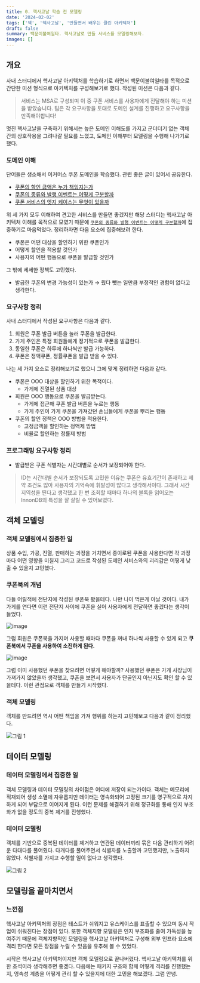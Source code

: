 ```yaml
---
title: 0. 헥사고날 학습 전 모델링
date: '2024-02-02'
tags: ['책', '헥사고날', '만들면서 배우는 클린 아키텍처']
draft: false
summary: 백문이불여일타. 헥사고날로 만들 서비스를 모델링해보자.
images: []
---
```


<TOCInline toc={props.toc}/>

## 개요

사내 스터디에서 헥사고날 아키텍처를 학습하기로 하면서 백문이불여일타를 목적으로 간단한 미션 형식으로 아키텍처를 구성해보기로 했다. 작성된 미션은 다음과 같다.

> 서비스는 MSA로 구성되며 이 중 쿠폰 서비스를 사용자에게 전달해야 하는 미션을 받았습니다. 팀은 각 요구사항을 토대로 도메인 설계를 진행하고 요구사항을 만족해야합니다!

멋진 헥사고날을 구축하기 위해서는 높은 도메인 이해도를 가지고 군더더기 없는 객체 간의 상호작용을 그려나갈 필요를 느꼈고, 도메인 이해부터 모델링을 수행해 나가기로 했다.

### 도메인 이해

단어들은 생소해서 이커머스 쿠폰 도메인을 학습했다. 관련 좋은 글이 있어서 공유한다.

- [쿠폰의 할인 금액은 누가 책임지는가](https://brunch.co.kr/@inun/23)
- [쿠폰의 종류와 발행 이벤트는 어떻게 구분할까](https://brunch.co.kr/@inun/24)
- [쿠폰 서비스의 엣지 케이스는 무엇이 있을까](https://brunch.co.kr/@inun/26)

위 세 가지 모두 이해하여 견고한 서비스를 만들면 좋겠지만 해당 스터디는 헥사고날 아키텍처 이해를 목적으로 모였기 때문에 [`쿠폰의 종류와 발행 이벤트는 어떻게 구분할까`](https://brunch.co.kr/@inun/24)에 집중하기로 마음먹었다. 정리하자면 다음 요소에 집중해보려 한다.

- 쿠폰은 어떤 대상을 할인하기 위한 쿠폰인가
- 어떻게 할인을 적용할 것인가
- 사용자의 어떤 행동으로 쿠폰을 발급할 것인가

그 밖에 세세한 정책도 고민했다.

- 발급한 쿠폰의 변경 가능성이 있는가 → 줬다 뺏는 일만큼 부정적인 경험이 없다고 생각한다.

### 요구사항 정리

사내 스터디에서 작성된 요구사항은 다음과 같다.

1. 회원은 쿠폰 발급 버튼을 눌러 쿠폰을 발급한다.
2. 가게 주인은 특정 회원들에게 정기적으로 쿠폰을 발급한다.
3. 동일한 쿠폰은 하루에 하나씩만 발급 가능하다.
4. 쿠폰은 정액쿠폰, 정률쿠폰을 발급 받을 수 있다.

나는 세 가지 요소로 정리해보기로 했으니 그에 맞게 정리하면 다음과 같다.

- 쿠폰은 OOO 대상을 할인하기 위한 목적이다.
  - 가게에 진열된 상품 대상
- 회원은 OOO 행동으로 쿠폰을 발급받는다.
  - 가게에 접근해 쿠폰 발급 버튼을 누르는 행동
  - 가게 주인이 가게 쿠폰을 가져갔던 손님들에게 쿠폰을 뿌리는 행동
- 쿠폰의 할인 정책은 OOO 방법을 적용한다.
  - 고정금액을 할인하는 정액제 방법
  - 비율로 할인하는 정률제 방법

### 프로그래밍 요구사항 정리

- 발급받은 쿠폰 식별자는 시간대별로 순서가 보장되어야 한다.

> ID는 시간대별 순서가 보장되도록 고민한 이유는 쿠폰은 유효기간이 존재하고 제약 조건도 많아 사용자의 기억속에 휘발성이 많다고 생각해서이다. 그래서 시간 지역성을 띈다고 생각했고 한 번 조회할 때마다 하나의 블록을 읽어오는 InnonDB의 특성을 잘 살릴 수 있어보였다.

## 객체 모델링

### 객체 모델링에서 집중한 일

상품 수입, 가공, 진열, 판매하는 과정을 거치면서 종이로된 쿠폰을 사용한다면 각 과정마다 어떤 영향을 미칠지 그리고 코드로 작성된 도메인 서비스와의 괴리감은 어떻게 낮출 수 있을지 고민했다.

### 쿠폰북의 개념

다들 어릴적에 전단지에 작성된 쿠폰북 봤을테다. 나만 나이 먹은게 아닐 것이다. 내가 가게를 연다면 이런 전단지 사이에 쿠폰을 실어 사용자에게 전달하면 좋겠다는 생각이 들었다.

![image](https://github.com/this-is-spear/posting-review/assets/92219795/b6eabfdf-155c-40dd-9302-3676ac163822)

그럼 회원은 쿠폰북을 가지며 사용할 때마다 쿠폰을 꺼내 하나씩 사용할 수 있게 되고 **쿠폰북에서 쿠폰을 사용하여 소진하게 된다.**

![image](https://github.com/this-is-spear/posting-review/assets/92219795/318b5e0b-9cc1-4ddc-a9f6-d42a92c505fc)

그럼 이미 사용했던 쿠폰을 찾으려면 어떻게 해야할까? 사용했던 쿠폰은 가게 사장님이 가져가지 않았을까 생각했고, 쿠폰을 보면서 사용자가 단골인지 아닌지도 확인 할 수 있을테다. 이런 관점으로 객체를 만들기 시작했다.

### 객체 모델링

객체를 만드려면 역시 어떤 책임을 가져 행위를 하는지 고민해보고 다음과 같이 정리했다.

![그림 1](/static/images/books/making-clean-architecture/1.png)

## 데이터 모델링

### 데이터 모델링에서 집중한 일

객체 모델링과 데이터 모델링의 차이점은 어디에 저장이 되는가이다. 객체는 메모리에 적재되어 생성 소멸에 자유롭지만 데이터는 영속화되어 고정된 크기를 영구적으로 차지하게 되어 부담으로 이어지게 된다. 이런 문제를 해결하기 위해 정규화를 통해 인지 부조화가 없을 정도의 중복 제거를 진행했다.

### 데이터 모델링

객체를 기반으로 중복된 데이터를 제거하고 연관된 데이터끼리 묶은 다음 관리하기 어려운 다대다를 풀어줬다. 다개다를 풀어주면서 식별자를 노출할까 고민했지만, 노출하지 않았다. 식별자를 가지고 수행할 일이 없다고 생각했다.

![그림 2](/static/images/books/making-clean-architecture/2.png)

## 모델링을 끝마치면서

### 느낀점

헥사고날 아키텍처의 장점은 테스트가 쉬워지고 유스케이스를 표출할 수 있으며 동시 작업이 쉬워진다는 장점이 있다. 또한 객체지향 모델링은 인지 부조화를 줄여 가독성을 높여주기 때문에 객체지향적인 모델링을 헥사고날 아키텍처로 구성해 외부 인프라 요소에 격리 한다면 모든 장점을 누릴 수 있음을 유추해 볼 수 있었다.

시작은 헥사고날 아키텍처이지만 객체 모델링으로 끝나버렸다. 헥사고날 아키텍처를 위한 초석이라 생각해주면 좋겠다. 다음에는 패키지 구조와 함께 어떻게 격리를 진행했는지, 영속성 계층을 어떻게 관리 할 수 있을지에 대한 고민을 해보겠다. 그럼 안녕.

